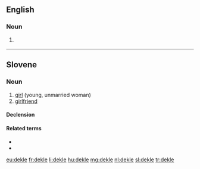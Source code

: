 ==English==

===Noun===
{{en-noun}}

# {{context|art|lang=en}} {{alternative form of|deckle}}

{{Webster 1913}}

----

==Slovene==

===Noun===
{{sl-noun|head=dekle|n|g2=f|dual=dekleti|dekleta}}

# [[girl]] (young, unmarried woman)
# [[girlfriend]]

====Declension====
{{sl-decl-noun-n-t|dekl}}

====Related terms====
* {{l/sl|deklica}}
* {{l/sl|mladenka}}

[[eu:dekle]]
[[fr:dekle]]
[[li:dekle]]
[[hu:dekle]]
[[mg:dekle]]
[[nl:dekle]]
[[sl:dekle]]
[[tr:dekle]]